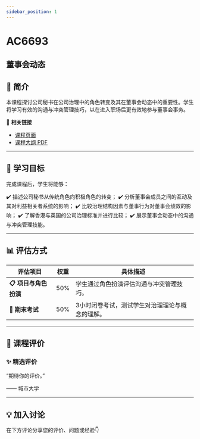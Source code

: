 ```yaml
---
sidebar_position: 1
---
```


# AC6693
## 董事会动态

## **📘 简介**
本课程探讨公司秘书在公司治理中的角色转变及其在董事会动态中的重要性。学生将学习有效的沟通与冲突管理技巧，以在进入职场后更有效地参与董事会事务。

🔗 **相关链接**
- [课程页面](https://www.cityu.edu.hk/catalogue/pg/202425/course/AC6693.htm)
- [课程大纲 PDF](https://www.cityu.edu.hk/catalogue/pg/202425/course/AC6693.pdf)

---

## **🎯 学习目标**

完成课程后，学生将能够：

✔️ 描述公司秘书从传统角色向积极角色的转变；
✔️ 分析董事会成员之间的互动及其对利益相关者系统的影响；
✔️ 比较治理结构因素与董事行为对董事会绩效的影响；
✔️ 了解香港与英国的公司治理标准并进行比较；
✔️ 展示董事会动态中的沟通与冲突管理技能。

---

## **📊 评估方式**

| **评估项目**            | **权重** | **具体描述**                                                                                     |
|------------------------|---------|-----------------------------------------------------------------------------------------------|
| **📋 项目与角色扮演**     | 50%     | 学生通过角色扮演评估沟通与冲突管理技巧。                                                        |
| **🎤 期末考试**          | 50%     | 3小时闭卷考试，测试学生对治理理论与概念的理解。                                                 |

---

## **💬 课程评价**

### ✨ **精选评价**
<div className={commentStyles.commentBox}>
    <p className={commentStyles.commentText}>
        “期待你的评价。”
    </p>
    <p className={commentStyles.commentAuthor}>—— 城市大学</p>
</div>

---

## **💡 加入讨论**

在下方评论分享您的评价、问题或经验👇
<Utterances />